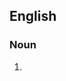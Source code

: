 {{also|non-drinkers}}

==English==

===Noun===
{{head|en|noun plural form}}

# {{plural of|nondrinker|lang=en}}